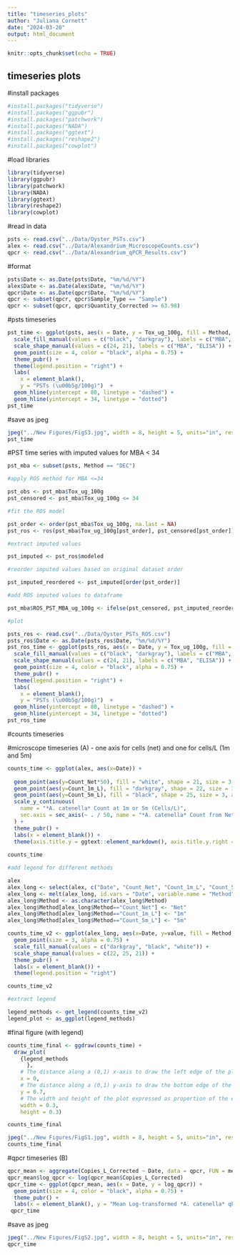 ```yaml
---
title: "timeseries_plots"
author: "Juliana Cornett"
date: "2024-03-20"
output: html_document
---
```


```r
knitr::opts_chunk$set(echo = TRUE)
```

## timeseries plots

#install packages

```r
#install.packages("tidyverse")
#install.packages("ggpubr")
#install.packages("patchwork")
#install.packages("NADA")
#install.packages("ggtext")
#install.packages("reshape2")
#install.packages("cowplot")
```

#load libraries

```r
library(tidyverse)
library(ggpubr)
library(patchwork)
library(NADA)
library(ggtext)
library(reshape2)
library(cowplot)
```

#read in data

```r
psts <- read.csv("../Data/Oyster_PSTs.csv")
alex <- read.csv("../Data/Alexandrium_MicroscopeCounts.csv")
qpcr <- read.csv("../Data/Alexandrium_qPCR_Results.csv")
```

#format 

```r
psts$Date <- as.Date(psts$Date, "%m/%d/%Y")
alex$Date <- as.Date(alex$Date, "%m/%d/%Y")
qpcr$Date <- as.Date(qpcr$Date, "%m/%d/%Y")
qpcr <- subset(qpcr, qpcr$Sample_Type == "Sample")
qpcr <- subset(qpcr, qpcr$Quantity_Corrected >= 63.98)
```

#psts timeseries

```r
pst_time <- ggplot(psts, aes(x = Date, y = Tox_ug_100g, fill = Method, shape = Method)) + 
  scale_fill_manual(values = c("black", "darkgray"), labels = c("MBA", "ELISA")) +
  scale_shape_manual(values = c(24, 21), labels = c("MBA", "ELISA")) +
  geom_point(size = 4, color = "black", alpha = 0.75) +
  theme_pubr() +
  theme(legend.position = "right") +
  labs(
    x = element_blank(),
    y = "PSTs (\u00b5g/100g)")  +
  geom_hline(yintercept = 80, linetype = "dashed") +
  geom_hline(yintercept = 34, linetype = "dotted")
pst_time
```

#save as jpeg

```r
jpeg("../New Figures/FigS3.jpg", width = 8, height = 5, units="in", res=600)
pst_time
```

#PST time series with imputed values for MBA < 34

```r
pst_mba <- subset(psts, Method == "DEC")

#apply ROS method for MBA <=34

pst_obs <- pst_mba$Tox_ug_100g
pst_censored <- pst_mba$Tox_ug_100g <= 34

#fit the ROS model

pst_order <- order(pst_mba$Tox_ug_100g, na.last = NA)
pst_ros <- ros(pst_mba$Tox_ug_100g[pst_order], pst_censored[pst_order])

#extract imputed values

pst_imputed <- pst_ros$modeled

#reorder imputed values based on original dataset order

pst_imputed_reordered <- pst_imputed[order(pst_order)]

#add ROS imputed values to dataframe

pst_mba$ROS_PST_MBA_ug_100g <- ifelse(pst_censored, pst_imputed_reordered, pst_mba$Tox_ug_100g)

#plot

psts_ros <- read.csv("../Data/Oyster_PSTs_ROS.csv")
psts_ros$Date <- as.Date(psts_ros$Date, "%m/%d/%Y")
pst_ros_time <- ggplot(psts_ros, aes(x = Date, y = Tox_ug_100g, fill = Method, shape = Method)) + 
  scale_fill_manual(values = c("black", "darkgray"), labels = c("MBA", "ELISA")) +
  scale_shape_manual(values = c(24, 21), labels = c("MBA", "ELISA")) +
  geom_point(size = 4, color = "black", alpha = 0.75) +
  theme_pubr() +
  theme(legend.position = "right") +
  labs(
    x = element_blank(),
    y = "PSTs (\u00b5g/100g)")  +
  geom_hline(yintercept = 80, linetype = "dashed") +
  geom_hline(yintercept = 34, linetype = "dotted")
pst_ros_time
```

#counts timeseries

#microscope timeseries (A) - one axis for cells (net) and one for cells/L (1m and 5m)

```r
counts_time <- ggplot(alex, aes(x=Date)) +
  
  geom_point(aes(y=Count_Net*50), fill = "white", shape = 21, size = 3, alpha = 0.75) + 
  geom_point(aes(y=Count_1m_L), fill = "darkgray", shape = 22, size = 3, alpha = 0.75) +
  geom_point(aes(y=Count_5m_L), fill = "black", shape = 25, size = 3, alpha = 0.75) +
  scale_y_continuous(
    name = "*A. catenella* Count at 1m or 5m (Cells/L)",
    sec.axis = sec_axis(~ . / 50, name = "*A. catenella* Count from Net Tow (Cells)")
  ) +
  theme_pubr() +
  labs(x = element_blank()) +
  theme(axis.title.y = ggtext::element_markdown(), axis.title.y.right = ggtext::element_markdown())
  
counts_time

#add legend for different methods

```

```r
alex
alex_long <- select(alex, c("Date", "Count_Net", "Count_1m_L", "Count_5m_L"))
alex_long <- melt(alex_long, id.vars = "Date", variable.name = "Method")
alex_long$Method <- as.character(alex_long$Method)
alex_long$Method[alex_long$Method=="Count_Net"] <- "Net"
alex_long$Method[alex_long$Method=="Count_1m_L"] <- "1m"
alex_long$Method[alex_long$Method=="Count_5m_L"] <- "5m"

counts_time_v2 <- ggplot(alex_long, aes(x=Date, y=value, fill = Method, shape = Method)) +
  geom_point(size = 3, alpha = 0.75) +
  scale_fill_manual(values = c("darkgray", "black", "white")) +
  scale_shape_manual(values = c(22, 25, 21)) +
  theme_pubr() +
  labs(x = element_blank()) +
  theme(legend.position = "right")

counts_time_v2

#extract legend

legend_methods <- get_legend(counts_time_v2)
legend_plot <- as_ggplot(legend_methods)
```

#final figure (with legend)

```r
counts_time_final <- ggdraw(counts_time) +
  draw_plot(
    {legend_methods
      },
    # The distance along a (0,1) x-axis to draw the left edge of the plot
    x = 0, 
    # The distance along a (0,1) y-axis to draw the bottom edge of the plot
    y = 0.7,
    # The width and height of the plot expressed as proportion of the entire ggdraw object
    width = 0.3, 
    height = 0.3) 

counts_time_final

jpeg("../New Figures/FigS1.jpg", width = 8, height = 5, units="in", res=600)
counts_time_final
```

#qpcr timeseries (B)

```r
qpcr_mean <- aggregate(Copies_L_Corrected ~ Date, data = qpcr, FUN = mean)
qpcr_mean$log_qpcr <- log(qpcr_mean$Copies_L_Corrected)
qpcr_time <- ggplot(qpcr_mean, aes(x = Date, y = log_qpcr)) + 
  geom_point(size = 4, color = "black", alpha = 0.75) + 
  theme_pubr() + 
  labs(x = element_blank(), y = "Mean Log-transformed *A. catenella* qPCR Quantity (Copies/L)") + theme(axis.title.y = ggtext::element_markdown())
 qpcr_time
```

#save as jpeg

```r
jpeg("../New Figures/FigS2.jpg", width = 8, height = 5, units="in", res=600)
qpcr_time
```
